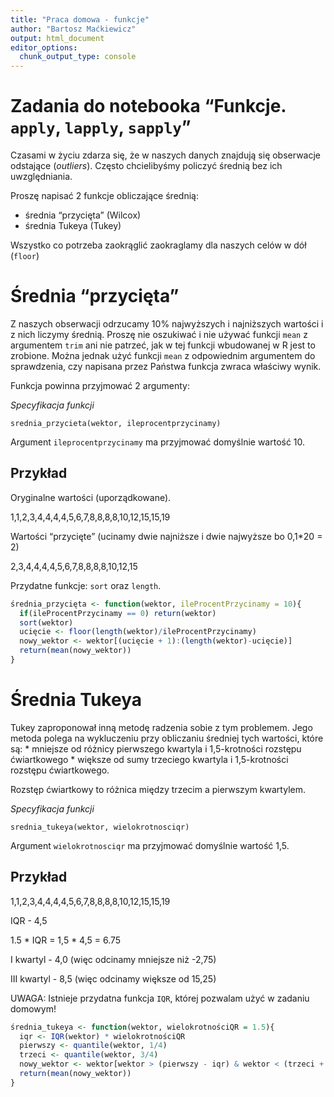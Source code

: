 ```yaml
---
title: "Praca domowa - funkcje"
author: "Bartosz Maćkiewicz"
output: html_document
editor_options: 
  chunk_output_type: console
---
```


# Zadania do notebooka "Funkcje. `apply`, `lapply`, `sapply`"

Czasami w życiu zdarza się, że w naszych danych znajdują się obserwacje odstające (*outliers*). Często chcielibyśmy policzyć średnią bez ich uwzględniania. 

Proszę napisać 2 funkcje obliczające średnią:

* średnia "przycięta" (Wilcox)
* średnia Tukeya (Tukey)

Wszystko co potrzeba zaokrąglić zaokraglamy dla naszych celów w dół (`floor`)

# Średnia "przycięta"

Z naszych obserwacji odrzucamy 10% najwyższych i najniższych wartości i z nich liczymy średnią. Proszę nie oszukiwać i nie używać funkcji `mean` z argumentem `trim` ani nie patrzeć, jak w tej funkcji wbudowanej w R jest to zrobione. Można jednak użyć funkcji `mean` z odpowiednim argumentem do sprawdzenia, czy napisana przez Państwa funkcja zwraca właściwy wynik.

Funkcja powinna przyjmować 2 argumenty:

*Specyfikacja funkcji*

`srednia_przycieta(wektor, ileprocentprzycinamy)`

Argument `ileprocentprzycinamy` ma przyjmować domyślnie wartość 10.

## Przykład 

Oryginalne wartości (uporządkowane).

1,1,2,3,4,4,4,4,5,6,7,8,8,8,8,10,12,15,15,19

Wartości "przycięte" (ucinamy dwie najniższe i dwie najwyższe bo 0,1*20 = 2)

2,3,4,4,4,4,5,6,7,8,8,8,8,10,12,15

Przydatne funkcje: `sort` oraz `length`.

```r
średnia_przycięta <- function(wektor, ileProcentPrzycinamy = 10){
  if(ileProcentPrzycinamy == 0) return(wektor)
  sort(wektor)
  ucięcie <- floor(length(wektor)/ileProcentPrzycinamy)
  nowy_wektor <- wektor[(ucięcie + 1):(length(wektor)-ucięcie)]
  return(mean(nowy_wektor))
}
```

# Średnia Tukeya

Tukey zaproponował inną metodę radzenia sobie z tym problemem. Jego metoda polega na wykluczeniu przy obliczaniu średniej tych wartości, które są:
* mniejsze od różnicy pierwszego kwartyla i 1,5-krotności rozstępu ćwiartkowego
* większe od sumy trzeciego kwartyla i 1,5-krotności rozstępu ćwiartkowego. 

Rozstęp ćwiartkowy to różnica między trzecim a pierwszym kwartylem.

*Specyfikacja funkcji*

`srednia_tukeya(wektor, wielokrotnosciqr)`

Argument `wielokrotnosciqr` ma przyjmować domyślnie wartość 1,5.

## Przykład

1,1,2,3,4,4,4,4,5,6,7,8,8,8,8,10,12,15,15,19

IQR - 4,5

1.5 * IQR = 1,5 * 4,5 = 6.75

I kwartyl - 4,0 (więc odcinamy mniejsze niż -2,75)

III kwartyl - 8,5 (więc odcinamy większe od 15,25)

UWAGA: Istnieje przydatna funkcja `IQR`, której pozwalam użyć w zadaniu domowym!

```r
średnia_tukeya <- function(wektor, wielokrotnościQR = 1.5){
  iqr <- IQR(wektor) * wielokrotnościQR
  pierwszy <- quantile(wektor, 1/4)
  trzeci <- quantile(wektor, 3/4)
  nowy_wektor <- wektor[wektor > (pierwszy - iqr) & wektor < (trzeci + iqr)]
  return(mean(nowy_wektor))
}
```